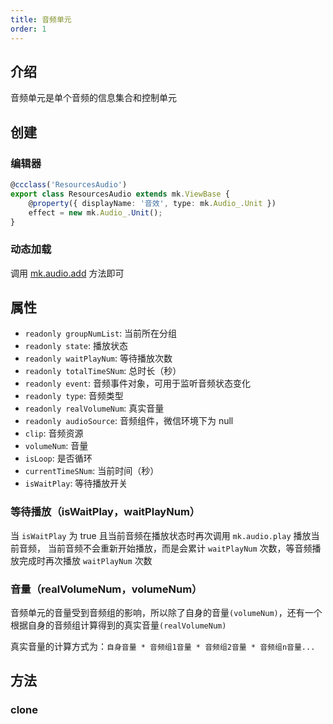 ```yaml
---
title: 音频单元
order: 1
---
```


## 介绍

音频单元是单个音频的信息集合和控制单元

## 创建

### 编辑器

```ts
@ccclass('ResourcesAudio')
export class ResourcesAudio extends mk.ViewBase {
    @property({ displayName: '音效', type: mk.Audio_.Unit })
    effect = new mk.Audio_.Unit();
}
```

### 动态加载

调用 [mk.audio.add](./manage#方法/add) 方法即可

## 属性

-   `readonly groupNumList`: 当前所在分组
-   `readonly state`: 播放状态
-   `readonly waitPlayNum`: 等待播放次数
-   `readonly totalTimeSNum`: 总时长（秒）
-   `readonly event`: 音频事件对象，可用于监听音频状态变化
-   `readonly type`: 音频类型
-   `readonly realVolumeNum`: 真实音量
-   `readonly audioSource`: 音频组件，微信环境下为 null
-   `clip`: 音频资源
-   `volumeNum`: 音量
-   `isLoop`: 是否循环
-   `currentTimeSNum`: 当前时间（秒）
-   `isWaitPlay`: 等待播放开关

### 等待播放（isWaitPlay，waitPlayNum）

当 `isWaitPlay` 为 true 且当前音频在播放状态时再次调用 `mk.audio.play` 播放当前音频，
当前音频不会重新开始播放，而是会累计 `waitPlayNum` 次数，等音频播放完成时再次播放 `waitPlayNum` 次数

### 音量（realVolumeNum，volumeNum）

音频单元的音量受到音频组的影响，所以除了自身的音量`(volumeNum)`，还有一个根据自身的音频组计算得到的真实音量`(realVolumeNum)`

真实音量的计算方式为：`自身音量 * 音频组1音量 * 音频组2音量 * 音频组n音量...`

## 方法

### clone
